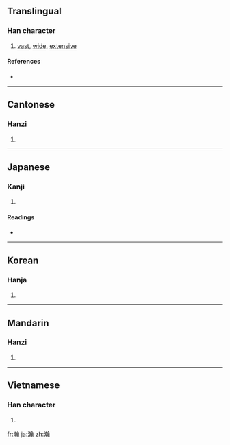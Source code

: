 ==Translingual==

===Han character===
{{Han char|rn=85|rad=水|as=16|sn=19|four=3812<sub>7</sub>|canj=水十十一 (EJJM)}}

# [[vast]], [[wide]], [[extensive]]

====References====
* {{Han ref|kx=0659.480|dkj=18652|dj=1069.230|hdz=31782.010|uh=701A|ud=28698|bh=C376|bd=50038}}

----

==Cantonese==

===Hanzi===
{{yue-hanzi|jyut=|y=hon6}}

# {{defn|Cantonese|sort=水16}}

----

==Japanese==

===Kanji===
{{ja-kanji|grade=|rs=水16}}

# {{defn|Japanese}}

====Readings====
* {{ja-readings|on=[[かん]] (kan)|kun=[[ひろい]] (hiroi)}}

----

==Korean==

===Hanja===
{{ko-hanja|hangeul=한|eumhun=|rv=han|mr=han|y=han}}

# {{defn|Korean|sort=水16}}

----

==Mandarin==

===Hanzi===
{{cmn-hanzi|pin=[[hàn]] ([[han4]]), [[róng]] ([[rong2]])|wg=han<sup>4</sup>, jung<sup>2</sup>}}

# {{defn|Mandarin|sort=水16}}

----

==Vietnamese==

===Han character===
{{vi-hantu|[[hãn]], [[hạn]]|rs=水16}}

# {{defn|Vietnamese|sort=水16}}

[[fr:瀚]]
[[ja:瀚]]
[[zh:瀚]]